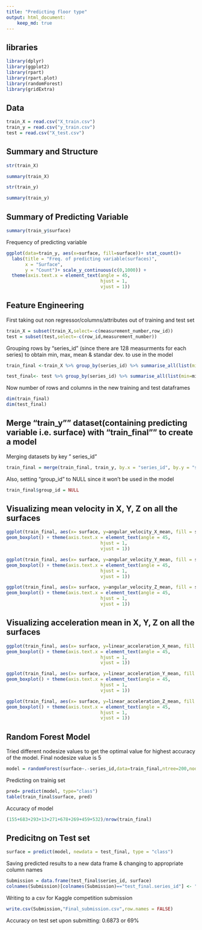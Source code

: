 ---
title: "Predicting floor type"
output: html_document:
    keep_md: true
---

## libraries
```{r}
library(dplyr)
library(ggplot2)
library(rpart)
library(rpart.plot)
library(randomForest)
library(gridExtra)
```


## Data
```{r}
train_X = read.csv("X_train.csv")
train_y = read.csv("y_train.csv")
test = read.csv("X_test.csv")
```

## Summary and Structure

```{r}
str(train_X)
```
```{r}
summary(train_X)
```

```{r}
str(train_y)
```

```{r}
summary(train_y)
```

## Summary of Predicting Variable
```{r}
summary(train_y$surface)
```

Frequency of predicting variable
```{r}
ggplot(data=train_y, aes(x=surface, fill=surface))+ stat_count()+
  labs(title = "Freq. of predicting variable(surfaces)",
       x = "Surface", 
       y = "Count")+ scale_y_continuous(c(0,1000)) + 
  theme(axis.text.x = element_text(angle = 45, 
                                   hjust = 1,
                                   vjust = 1))
```

## Feature Engineering

First taking out non regressor/columns/attributes out of training and test set
```{r}
train_X = subset(train_X,select=-c(measurement_number,row_id))
test = subset(test,select=-c(row_id,measurement_number))
```

Grouping rows by "series_id" (since there are 128 measurments for each series) to obtain min, max, mean & standar dev. to use in the model
```{r}
train_final <-train_X %>% group_by(series_id) %>% summarise_all(list(min=min,max=max,mean=mean,sd=sd))

test_final<- test %>% group_by(series_id) %>% summarise_all(list(min=min,max=max,mean=mean,sd=sd))
```

Now number of rows and columns in the new training and test dataframes
```{r}
dim(train_final)
dim(test_final)
```

## Merge "train_y"" dataset(containing predicting variable i.e. surface) with "train_final"" to create a model

Merging datasets by key " series_id"
```{r}
train_final = merge(train_final, train_y, by.x = "series_id", by.y = "series_id", all = TRUE)
```

Also, setting "group_id" to NULL since it won't be used in the model
```{r}
train_final$group_id = NULL
```




## Visualizing mean velocity in X, Y, Z on all the surfaces
```{r}
ggplot(train_final, aes(x= surface, y=angular_velocity_X_mean, fill = surface)) + coord_cartesian(ylim = c(-0.05, 0.05)) +
geom_boxplot() + theme(axis.text.x = element_text(angle = 45, 
                                   hjust = 1,
                                   vjust = 1))
```

```{r}
ggplot(train_final, aes(x= surface, y=angular_velocity_Y_mean, fill = surface)) + coord_cartesian(ylim = c(-0.10, 0.10)) +
geom_boxplot() + theme(axis.text.x = element_text(angle = 45, 
                                   hjust = 1,
                                   vjust = 1))
```
```{r}
ggplot(train_final, aes(x= surface, y=angular_velocity_Z_mean, fill = surface)) + coord_cartesian(ylim = c(-0.50, 0.50)) +
geom_boxplot() + theme(axis.text.x = element_text(angle = 45, 
                                   hjust = 1,
                                   vjust = 1))
```

## Visualizing acceleration mean in X, Y, Z on all the surfaces

```{r}
ggplot(train_final, aes(x= surface, y=linear_acceleration_X_mean, fill = surface)) + coord_cartesian(ylim = c(-0.5, 0.5)) +
geom_boxplot() + theme(axis.text.x = element_text(angle = 45, 
                                   hjust = 1,
                                   vjust = 1))
```

```{r}
ggplot(train_final, aes(x= surface, y=linear_acceleration_Y_mean, fill = surface)) + coord_cartesian(ylim = c(2, 4)) +
geom_boxplot() + theme(axis.text.x = element_text(angle = 45, 
                                   hjust = 1,
                                   vjust = 1))
```
```{r}
ggplot(train_final, aes(x= surface, y=linear_acceleration_Z_mean, fill = surface)) + coord_cartesian(ylim = c(-9.5, -9.25)) +
geom_boxplot() + theme(axis.text.x = element_text(angle = 45, 
                                   hjust = 1,
                                   vjust = 1))
```

## Random Forest Model

Tried different nodesize values to get the optimal value for highest accuracy of the model. Final nodesize value is 5
```{r}
model = randomForest(surface~.-series_id,data=train_final,ntree=200,nodesize=5)
```

Predicting on trainig set
```{r}
pred= predict(model, type="class")
table(train_final$surface, pred)
```


Accuracy of model
```{r}
(155+683+293+13+271+678+269+459+532)/nrow(train_final)
```

## Predicitng on Test set
```{r}
surface = predict(model, newdata = test_final, type = "class")
```

Saving predicted results to a new data frame & changing to appropriate column names
```{r}
Submission = data.frame(test_final$series_id, surface)
colnames(Submission)[colnames(Submission)=="test_final.series_id"] <- "series_id"
```

Writing to a csv  for Kaggle competition submission
```{r}
write.csv(Submission,"Final_submission.csv",row.names = FALSE)
```

Accuracy on test set upon submitting: 0.6873 or 69%
